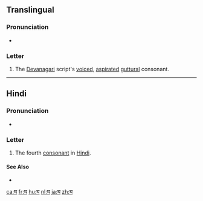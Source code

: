 {{Devanagari character info|hex=918|name=DEVANAGARI LETTER GHA|image=[[File:Deva-घ-order.gif|100px]]}}
==Translingual==

===Pronunciation===
* {{IPA|/ɡʱə/|lang=mul}}

===Letter===
{{mul-Deva|gha}}

# The [[Devanagari]] script's [[voiced]], [[aspirated]] [[guttural]] consonant.

----

==Hindi==

===Pronunciation===
* {{IPA|/ɡʱə/|lang=hi}}

===Letter===
{{head|hi|letter}}

# The fourth [[consonant]] in [[Hindi]].

====See Also====

* {{list:Devanagari script letters/hi}}

[[ca:घ]]
[[fr:घ]]
[[hu:घ]]
[[nl:घ]]
[[ja:घ]]
[[zh:घ]]